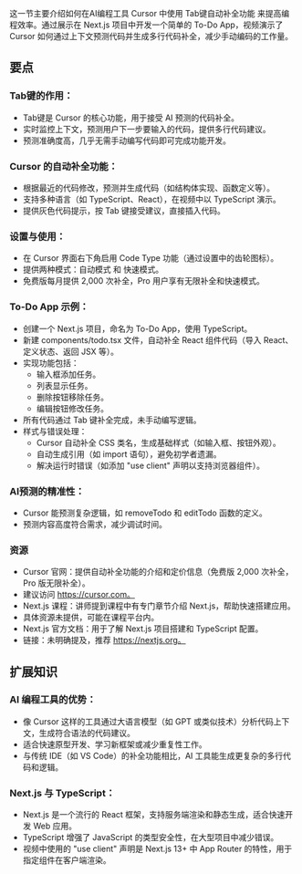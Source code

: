 这一节主要介绍如何在AI编程工具 Cursor 中使用 Tab键自动补全功能 来提高编程效率。通过展示在 Next.js 项目中开发一个简单的 To-Do App，视频演示了 Cursor 如何通过上下文预测代码并生成多行代码补全，减少手动编码的工作量。
## 要点
### Tab键的作用：
- Tab键是 Cursor 的核心功能，用于接受 AI 预测的代码补全。
- 实时监控上下文，预测用户下一步要输入的代码，提供多行代码建议。
- 预测准确度高，几乎无需手动编写代码即可完成功能开发。
### Cursor 的自动补全功能：
- 根据最近的代码修改，预测并生成代码（如结构体实现、函数定义等）。
- 支持多种语言（如 TypeScript、React），在视频中以 TypeScript 演示。
- 提供灰色代码提示，按 Tab 键接受建议，直接插入代码。
### 设置与使用：
- 在 Cursor 界面右下角启用 Code Type 功能（通过设置中的齿轮图标）。
- 提供两种模式：自动模式 和 快速模式。
- 免费版每月提供 2,000 次补全，Pro 用户享有无限补全和快速模式。
### To-Do App 示例：
- 创建一个 Next.js 项目，命名为 To-Do App，使用 TypeScript。
- 新建 components/todo.tsx 文件，自动补全 React 组件代码（导入 React、定义状态、返回 JSX 等）。
- 实现功能包括：
  - 输入框添加任务。
  - 列表显示任务。
  - 删除按钮移除任务。
  - 编辑按钮修改任务。
- 所有代码通过 Tab 键补全完成，未手动编写逻辑。
- 样式与错误处理：
  - Cursor 自动补全 CSS 类名，生成基础样式（如输入框、按钮外观）。
  - 自动生成引用（如 import 语句），避免初学者遗漏。
  - 解决运行时错误（如添加 "use client" 声明以支持浏览器组件）。
### AI预测的精准性：
- Cursor 能预测复杂逻辑，如 removeTodo 和 editTodo 函数的定义。
- 预测内容高度符合需求，减少调试时间。
### 资源
- Cursor 官网：提供自动补全功能的介绍和定价信息（免费版 2,000 次补全，Pro 版无限补全）。
- 建议访问 https://cursor.com。
- Next.js 课程：讲师提到课程中有专门章节介绍 Next.js，帮助快速搭建应用。
- 具体资源未提供，可能在课程平台内。
- Next.js 官方文档：用于了解 Next.js 项目搭建和 TypeScript 配置。
- 链接：未明确提及，推荐 https://nextjs.org。
## 扩展知识
### AI 编程工具的优势：
- 像 Cursor 这样的工具通过大语言模型（如 GPT 或类似技术）分析代码上下文，生成符合语法的代码建议。
- 适合快速原型开发、学习新框架或减少重复性工作。
- 与传统 IDE（如 VS Code）的补全功能相比，AI 工具能生成更复杂的多行代码和逻辑。
### Next.js 与 TypeScript：
- Next.js 是一个流行的 React 框架，支持服务端渲染和静态生成，适合快速开发 Web 应用。
- TypeScript 增强了 JavaScript 的类型安全性，在大型项目中减少错误。
- 视频中使用的 "use client" 声明是 Next.js 13+ 中 App Router 的特性，用于指定组件在客户端渲染。
